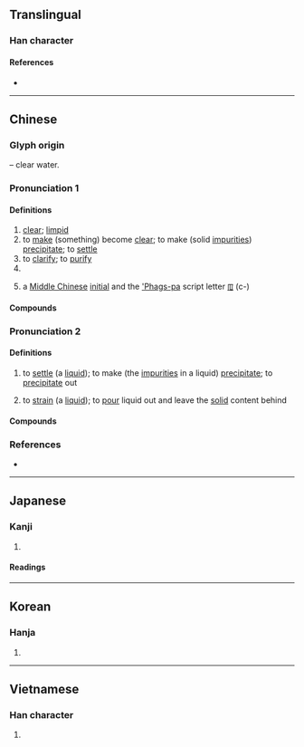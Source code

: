 {{also|澂}}
{{character info/new}}
==Translingual==

===Han character===
{{Han char|rn=85|rad=水|as=12|sn=15|four=32118|canj=ENOT|ids=⿰氵登}}

====References====
* {{Han ref|kx=0651.240|dkj=18315|dj=1061.260|hdz=31750.060|uh=6F84|ud=28548|bh=BCE1|bd=48353}}

----

==Chinese==
{{zh-forms|alt=澂}}

===Glyph origin===
{{Han etym}}
{{Han compound|水|alt1=氵|t1=water|登|ls=psc|c1=s|c2=p}} – clear water.

===Pronunciation 1===
{{zh-pron
|m=chéng
|c=cing4
|h=pfs=chhṳ̀n;gd=cen2
|mn=têng
|mn-t=têng5
|mc=2+1
|oc=1,2+3
|cat=a,v,pn
}}

====Definitions====
{{zh-hanzi}}

# [[clear]]; [[limpid]]
# to [[make]] (something) become [[clear]]; to make (solid [[impurities]]) [[precipitate]]; to [[settle]]
# to [[clarify]]; to [[purify]]
# {{surname|lang=zh}}
# {{zh-div|母}} {{lb|zh|phonology}} a [[Middle Chinese]] [[initial]] and the [['Phags-pa]] script letter [[ꡄ]] (c-)

====Compounds====
{{zh-der|佛圖澄|掏澄|泓澄|澄清|攬轡澄清|澄空|澄泥硯|澄清天下|澄源正本|澄清湖|澄淨|空水澄鮮|澄瑩|淘澄飛跌|澄明|澄澹精致|澄澈|澄思寂慮|清澄|淘澄|澄心堂紙|澄觀|澄心|端本澄源}}

===Pronunciation 2===
{{zh-pron
|m=dèng
|c=dang6
|h=gd=cen2
|mn=
|oc=n,1
|cat=v
}}

====Definitions====
{{zh-hanzi}}

# {{lb|zh|colloquial}} to [[settle]] (a [[liquid]]); to make (the [[impurities]] in a liquid) [[precipitate]]; to [[precipitate]] out
# {{lb|zh|colloquial}} to [[strain]] (a [[liquid]]); to [[pour]] liquid out and leave the [[solid]] content behind

====Compounds====
{{zh-der|澄澄|澄沙|澄漿泥|黃澄澄|碧澄澄|紅澄澄|綠澄澄}}

===References===
* {{R:yue:Hanzi}}

----

==Japanese==

===Kanji===
{{ja-kanji|grade=c|rs=水12}}

# {{defn|lang=ja|sort=水12}}

====Readings====
{{ja-readings
|goon=じょう<ぢよう
|kanon=ちょう
|kun=す-ます, す-む
}}

----

==Korean==

===Hanja===
{{ko-hanja|hangeul=징|eumhun=|rv=jing|mr=ching|y=cing}}

# {{defn|lang=ko|sort=水12}}

----

==Vietnamese==

===Han character===
{{vi-hantu|[[chừng]], [[trừng]], [[xừng]]|rs=水12}}

# {{defn|lang=vi|sort=水12}}